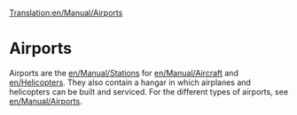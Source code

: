 [[Translation:en/Manual/Airports]]
=Airports=

Airports are the [[en/Manual/Stations]] for [[en/Manual/Aircraft]] and [[en/Helicopters]]. They also contain a hangar in which airplanes and helicopters can be built and serviced. For the different types of airports, see [[en/Manual/Airports]].